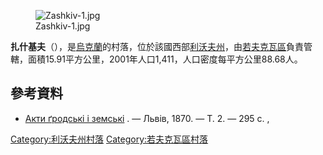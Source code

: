 [[Image:Zashkiv-1.jpg|right]]

{{coord|49|57|6|N|23|59|39|E|scale:30000|display=title}}

'''扎什基夫'''（{{lang-uk|Зашків}}），是[[烏克蘭|烏克蘭]]的村落，位於該國西部[[利沃夫州|利沃夫州]]，由[[若夫克瓦區|若夫克瓦區]]負責管轄，面積15.91平方公里，2001年人口1,411，人口密度每平方公里88.68人。

==參考資料==
* [http://histans.com/LiberUA/e_dzherela_AktaGr_2/e_dzherela_AktaGr_2.pdf Акти ґродські і земські] {{Wayback|url=http://histans.com/LiberUA/e_dzherela_AktaGr_2/e_dzherela_AktaGr_2.pdf |date=20131004234830 }}. — Львів, 1870. — Т. 2. — 295 с. {{ref-la}}, {{ref-pl}}

{{DEFAULTSORT:Зашків}}
[[Category:利沃夫州村落|Category:利沃夫州村落]]
[[Category:若夫克瓦區村落|Category:若夫克瓦區村落]]


{{Lviv-geo-stub}}